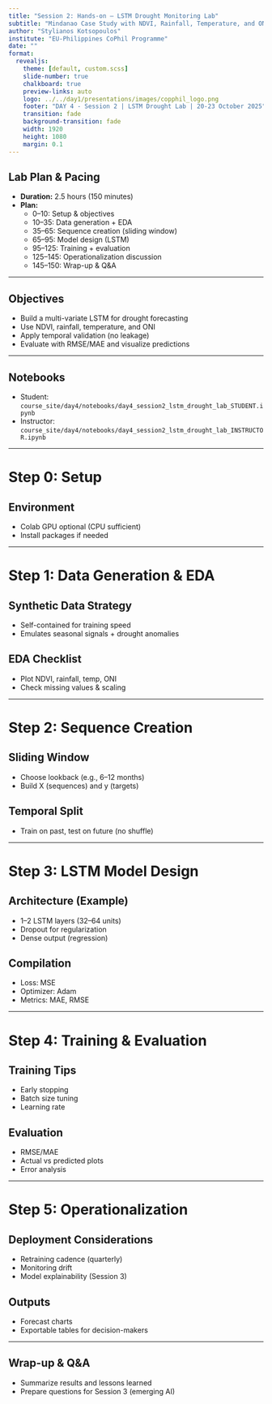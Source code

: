 ```yaml
---
title: "Session 2: Hands-on – LSTM Drought Monitoring Lab"
subtitle: "Mindanao Case Study with NDVI, Rainfall, Temperature, and ONI"
author: "Stylianos Kotsopoulos"
institute: "EU-Philippines CoPhil Programme"
date: ""
format:
  revealjs:
    theme: [default, custom.scss]
    slide-number: true
    chalkboard: true
    preview-links: auto
    logo: ../../day1/presentations/images/copphil_logo.png
    footer: "DAY 4 - Session 2 | LSTM Drought Lab | 20-23 October 2025"
    transition: fade
    background-transition: fade
    width: 1920
    height: 1080
    margin: 0.1
---
```


## Lab Plan & Pacing {.smaller}

- **Duration:** 2.5 hours (150 minutes)
- **Plan:**
  - 0–10: Setup & objectives
  - 10–35: Data generation + EDA
  - 35–65: Sequence creation (sliding window)
  - 65–95: Model design (LSTM)
  - 95–125: Training + evaluation
  - 125–145: Operationalization discussion
  - 145–150: Wrap-up & Q&A

---

## Objectives

- Build a multi-variate LSTM for drought forecasting
- Use NDVI, rainfall, temperature, and ONI
- Apply temporal validation (no leakage)
- Evaluate with RMSE/MAE and visualize predictions

---

## Notebooks

- Student: `course_site/day4/notebooks/day4_session2_lstm_drought_lab_STUDENT.ipynb`
- Instructor: `course_site/day4/notebooks/day4_session2_lstm_drought_lab_INSTRUCTOR.ipynb`

---

# Step 0: Setup {background-color="#2C5F77"}

## Environment

- Colab GPU optional (CPU sufficient)
- Install packages if needed

---

# Step 1: Data Generation & EDA {background-color="#2C5F77"}

## Synthetic Data Strategy

- Self-contained for training speed
- Emulates seasonal signals + drought anomalies

## EDA Checklist

- Plot NDVI, rainfall, temp, ONI
- Check missing values & scaling

---

# Step 2: Sequence Creation {background-color="#2C5F77"}

## Sliding Window

- Choose lookback (e.g., 6–12 months)
- Build X (sequences) and y (targets)

## Temporal Split

- Train on past, test on future (no shuffle)

---

# Step 3: LSTM Model Design {background-color="#2C5F77"}

## Architecture (Example)

- 1–2 LSTM layers (32–64 units)
- Dropout for regularization
- Dense output (regression)

## Compilation

- Loss: MSE
- Optimizer: Adam
- Metrics: MAE, RMSE

---

# Step 4: Training & Evaluation {background-color="#2C5F77"}

## Training Tips

- Early stopping
- Batch size tuning
- Learning rate

## Evaluation

- RMSE/MAE
- Actual vs predicted plots
- Error analysis

---

# Step 5: Operationalization {background-color="#2C5F77"}

## Deployment Considerations

- Retraining cadence (quarterly)
- Monitoring drift
- Model explainability (Session 3)

## Outputs

- Forecast charts
- Exportable tables for decision-makers

---

## Wrap-up & Q&A

- Summarize results and lessons learned
- Prepare questions for Session 3 (emerging AI)
